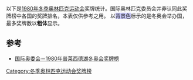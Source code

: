 {{Infobox award
| name             = 1980年冬季奥林匹克运动会奖牌榜
| location         = {{flagIOC|USA}}[[普萊西德湖|普萊西德湖]]
| award2_type      = 奖牌总数最多
| award2_winner    = {{flagIOC|GDR|1980年冬季|23}}
| award1_type      = 金牌数最多
| award1_winner    = {{flagIOC|URS|1980年冬季|10}}
| previous         = [[1976年冬季奥林匹克运动会奖牌榜|1976]]
| main             = [[奥林匹克运动会奖牌统计|奥林匹克运动会奖牌榜]]
| next             = [[1984年冬季奥林匹克运动会奖牌榜|1984]]
}}
以下是[[1980年冬季奥林匹克运动会|1980年冬季奥林匹克运动会]]奖牌统计。国际奥林匹克委员会并非认同此奖牌榜中各国的奖牌排名，本表仅供参考之用。
以<span style="background:#ccccff">背景色</span>标示的是冬奥会举办国，最多奖牌数以'''粗体'''显示。
{{Medals table
 | caption        = 
 | host           = USA
 | flag_template  = flagIOC
 | event          = 1980年冬季
 | team           = 
 | gold_URS = 10 | silver_URS = 6 | bronze_URS = 6
 | gold_GDR = 9 | silver_GDR = 7 | bronze_GDR = 7
 | gold_USA = 6 | silver_USA = 4 | bronze_USA = 2 | host_USA = yes 
 | gold_AUT = 3 | silver_AUT = 2 | bronze_AUT = 2
 | gold_SWE = 3 | silver_SWE = 0 | bronze_SWE = 1
 | gold_LIE = 2 | silver_LIE = 2 | bronze_LIE = 0
 | gold_FIN = 1 | silver_FIN = 5 | bronze_FIN = 3
 | gold_NOR = 1 | silver_NOR = 3 | bronze_NOR = 6
 | gold_NED = 1 | silver_NED = 2 | bronze_NED = 1
 | gold_SUI = 1 | silver_SUI = 1 | bronze_SUI = 3
 | gold_GBR = 1 | silver_GBR = 0 | bronze_GBR = 0
 | gold_FRG = 0 | silver_FRG = 2 | bronze_FRG = 3
 | gold_ITA = 0 | silver_ITA = 2 | bronze_ITA = 0
 | gold_CAN = 0 | silver_CAN = 1 | bronze_CAN = 1
 | gold_HUN = 0 | silver_HUN = 1 | bronze_HUN = 0
 | gold_JPN = 0 | silver_JPN = 1 | bronze_JPN = 0
 | gold_BUL = 0 | silver_BUL = 0 | bronze_BUL = 1
 | gold_TCH = 0 | silver_TCH = 0 | bronze_TCH = 1
 | gold_FRA = 0 | silver_FRA = 0 | bronze_FRA = 1
}}

== 参考 ==
* [http://www.olympic.org/uk/games/past/table_uk.asp?OLGT=2&OLGY=1980 国际奥委会－1980年普莱西德湖冬奥会奖牌榜]{{Wayback|url=http://www.olympic.org/uk/games/past/table_uk.asp?OLGT=2&OLGY=1980 |date=20080824152246 }}

{{Olympic Games Medal Counts}}

[[Category:冬季奥林匹克运动会奖牌榜|Category:冬季奥林匹克运动会奖牌榜]]